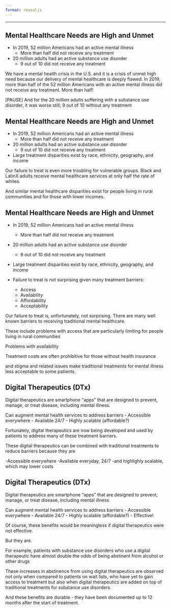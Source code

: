 ```yaml
---
format: revealjs
---
```


<!-- Need title page-->

---
## Mental Healthcare Needs are High and Unmet

<!--need to space the first and second sets of bullet points a bit more--> 
- In 2019, 52 million Americans had an active mental illness
  - More than half did not receive any treatment


- 20 million adults had an active substance use disorder
  - 9 out of 10 did not receive any treatment


::: {.notes}
We have a mental health crisis in the U.S. and it is a crisis of unmet high need because our delivery of mental healthcare is deeply flawed. In 2019, more than half of the 52 million Americans with an active mental illness did not receive any treatment. More than half!

[PAUSE] And for the 20 million adults suffering with a substance use disorder, it was worse still; 9 out of 10 without any treatment

:::


## Mental Healthcare Needs are High and Unmet

<!--need to make the first two sets of points gray on this slide to highlight the third point-->

- In 2019, 52 million Americans had an active mental illness
  - More than half did not receive any treatment


- 20 million adults had an active substance use disorder
  - 9 out of 10 did not receive any treatment
  
  
- Large treatment disparities exist by race, ethnicity, geography, and income



::: {.notes}
Our failure to treat is even more troubling for vulnerable groups.  Black and LatinX adults receive mental healthcare services at only half the rate of whites.  

And similar mental healthcare disparities exist for people living in rural communities and for those with lower incomes.
:::

## Mental Healthcare Needs are High and Unmet


- In 2019, 52 million Americans had an active mental illness
  - More than half did not receive any treatment


- 20 million adults had an active substance use disorder
  - 9 out of 10 did not receive any treatment
  
  
- Large treatment disparities exist by race, ethnicity, geography, and income


- Failure to treat is not surprising given many treatment barriers:
  - Access
  - Availability
  - Affordability
  - Acceptability

::: {.notes}
Our failure to treat is, unfortunately, not surprising.  There are many well known barriers to receiving traditional mental healthcare.

These include problems with access that are particularly limiting for people living in rural communities

Problems with availability

Treatment costs are often prohibitive for those without health insurance 

and stigma and related issues make traditional treatments for mental illness less acceptable to some patients.  
:::

## Digital Therapeutics (DTx)

Digital therapeutics are smartphone "apps" that are designed to prevent, manage, or treat disease, including mental illness. 


Can augment mental health services to address barriers
- Accessible everywhere
- Available 24/7
- Highly scalable (affordable?)

::: {.notes}
Fortunately, digital therapeutics are now being developed and used by patients to address many of these treatment barriers.

These digital therapeutics can be combined with traditional treatments to reduce barriers because they are

-Accessible everywhere
-Available everyday, 24/7
-and highlighly scalable, which may lower costs
:::

## Digital Therapeutics (DTx)

Digital therapeutics are smartphone "apps" that are designed to prevent, manage, or treat disease, including mental illness. 


Can augment mental health services to address barriers
- Accessible everywhere
- Available 24/7
- Highly scalable (affordable?)
- Effective! <!--Need to make above points gray-->

::: {.notes}
Of course, these benefits would be meaningless if digital therapeutics were not effective.

But they are.  

For example, patients with substance use disorders who use a digital therapeutic have almost double the odds of being abstinent from alcohol or other drugs

These increases in abstinence from using digital therapeutics are observed not only when compared to patients on wait lists, who have yet to gain access to treatment but also when digital therapeutics are added on top of traditional treatments for substance use disorders.

And these benefits are durable - they have been documented up to 12 months after the start of treatment.  
:::
